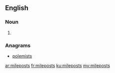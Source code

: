 ==English==

===Noun===
{{head|en}}

# {{plural of|milepost}}

===Anagrams===
* [[polemists#English|polemists]]

[[ar:mileposts]]
[[fr:mileposts]]
[[ku:mileposts]]
[[my:mileposts]]